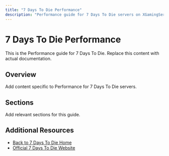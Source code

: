 ```yaml
---
title: "7 Days To Die Performance"
description: "Performance guide for 7 Days To Die servers on XGamingServer"
---
```


# 7 Days To Die Performance

This is the Performance guide for 7 Days To Die. Replace this content with actual documentation.

## Overview

Add content specific to Performance for 7 Days To Die servers.

## Sections

Add relevant sections for this guide.

## Additional Resources

- [Back to 7 Days To Die Home](./index)
- [Official 7 Days To Die Website](https://example.com)
